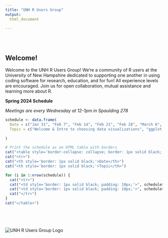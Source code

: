 ```yaml
---
title: "UNH R Users Group"
output: 
  html_document
  
---
```


<style type="text/css">
.title {
  display: none;
}

#getting-started img {
  margin-right: 10px;
}

</style>

<div class="row" style="padding-top: 30px;">
<div class="col-sm-6">

# **Welcome!**

Welcome to the UNH R Users Group! We're a community of R users at the University of New Hampshire dedicated to supporting one another in using coding software for research, education, and for fun! All experience levels are encouraged. Join us for open collaboration, mutual assistance and learning more about R.



**<span style="font-weight:bold;">Spring 2024 Schedule </span>**

*Meetings are every Wednesday at 12-1pm in Spaulding 278*

```r

schedule <- data.frame(
  Date = c("Jan 31", "Feb 7", "Feb 14", "Feb 21", "Feb 28", "March 6", "March 13", "March 20", "March 27", "April 3", "April 10", "April 17", "April 24", "May 1"),
  Topic = c("Welcome & Intro to choosing data visualizations", "ggplot color schemes", "leaflet", "making plot themes", "Mult-panel plots","swirl", "teaching R topic", "Spring Break", "Poisson regressions", "Interpreting model outputs", "for loops", "TBD", "TBD", "TBD") 
  
)

# Print the schedule as an HTML table with borders
cat("<table style='border-collapse: collapse; border: 1px solid black;'>")
cat("<tr>")
cat("<th style='border: 1px solid black;'>Date</th>")
cat("<th style='border: 1px solid black;'>Topic</th>")

for (i in 1:nrow(schedule)) {
  cat("<tr>")
  cat("<td style='border: 1px solid black; padding: 10px;'>", schedule$Date[i], "</td>")
  cat("<td style='border: 1px solid black; padding: 10px;'>", schedule$Topic[i], "</td>")
  cat("</tr>")
}
cat("</table>")
```
</div>
</div>
<div class="col-sm-6"style="margin-top: 20px;">

<img src="images/UNH_RUsers.png" alt="UNH R Users Group Logo" style="max-width: 300px; height: auto; margin-top: 50px; margin-right: 10px;">




</div>
